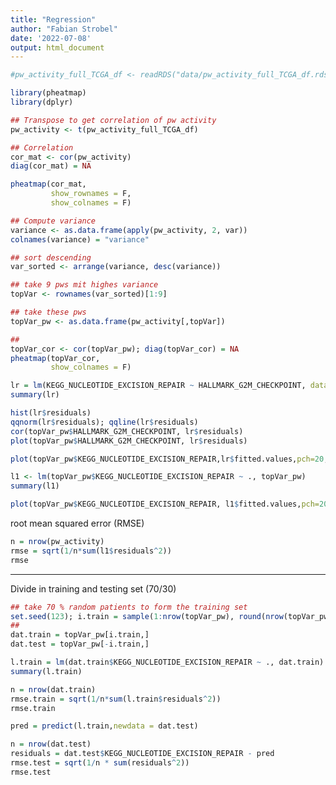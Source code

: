 ```yaml
---
title: "Regression"
author: "Fabian Strobel"
date: '2022-07-08'
output: html_document
---
```


```r
#pw_activity_full_TCGA_df <- readRDS("data/pw_activity_full_TCGA_df.rds")

library(pheatmap)
library(dplyr)
```

```r
## Transpose to get correlation of pw activity
pw_activity <- t(pw_activity_full_TCGA_df)

## Correlation
cor_mat <- cor(pw_activity)
diag(cor_mat) = NA
```

```r
pheatmap(cor_mat,
         show_rownames = F,
         show_colnames = F)
```

```r
## Compute variance
variance <- as.data.frame(apply(pw_activity, 2, var))
colnames(variance) = "variance"

## sort descending
var_sorted <- arrange(variance, desc(variance))

## take 9 pws mit highes variance
topVar <- rownames(var_sorted)[1:9]

## take these pws
topVar_pw <- as.data.frame(pw_activity[,topVar])

##
topVar_cor <- cor(topVar_pw); diag(topVar_cor) = NA
pheatmap(topVar_cor,
         show_colnames = F)
```


```r
lr = lm(KEGG_NUCLEOTIDE_EXCISION_REPAIR ~ HALLMARK_G2M_CHECKPOINT, data=topVar_pw)
summary(lr)

hist(lr$residuals)
qqnorm(lr$residuals); qqline(lr$residuals)
cor(topVar_pw$HALLMARK_G2M_CHECKPOINT, lr$residuals)
plot(topVar_pw$HALLMARK_G2M_CHECKPOINT, lr$residuals)
```
```r
plot(topVar_pw$KEGG_NUCLEOTIDE_EXCISION_REPAIR,lr$fitted.values,pch=20,col='blue', xlab='Real values',ylab='Predicted values');abline(0,1,col='red')
```

```r
l1 <- lm(topVar_pw$KEGG_NUCLEOTIDE_EXCISION_REPAIR ~ ., topVar_pw)
summary(l1)
```

```r
plot(topVar_pw$KEGG_NUCLEOTIDE_EXCISION_REPAIR, l1$fitted.values,pch=20,col='blue', xlab='Real values',ylab='Predicted values');abline(0,1,col='red')
```

root mean squared error (RMSE)
```r
n = nrow(pw_activity)
rmse = sqrt(1/n*sum(l1$residuals^2))
rmse
```

***

Divide in training and testing set (70/30)
```r
## take 70 % random patients to form the training set
set.seed(123); i.train = sample(1:nrow(topVar_pw), round(nrow(topVar_pw)*0.7,0))
##
dat.train = topVar_pw[i.train,]
dat.test = topVar_pw[-i.train,]
```

```r
l.train = lm(dat.train$KEGG_NUCLEOTIDE_EXCISION_REPAIR ~ ., dat.train)
summary(l.train)
```

```r
n = nrow(dat.train)
rmse.train = sqrt(1/n*sum(l.train$residuals^2))
rmse.train
```

```r
pred = predict(l.train,newdata = dat.test)
```

```r
n = nrow(dat.test)
residuals = dat.test$KEGG_NUCLEOTIDE_EXCISION_REPAIR - pred
rmse.test = sqrt(1/n * sum(residuals^2))
rmse.test
```

